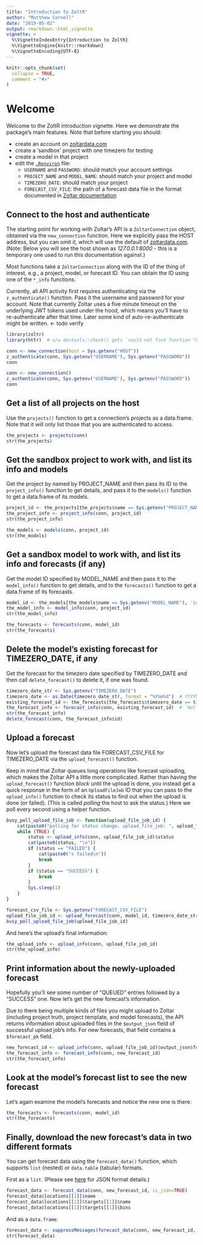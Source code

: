 ```yaml
---
title: "Introduction to ZoltR"
author: "Matthew Cornell"
date: "2019-05-02"
output: rmarkdown::html_vignette
vignette: >
  %\VignetteIndexEntry{Introduction to ZoltR}
  %\VignetteEngine{knitr::rmarkdown}
  %\VignetteEncoding{UTF-8}
---
```


```r
knitr::opts_chunk$set(
  collapse = TRUE,
  comment = "#>"
)
```


# Welcome
Welcome to the ZoltR introduction vignette. Here we demonstrate the package's main features. Note that before starting
you should:

- create an account on [zoltardata.com](https://www.zoltardata.com/)
- create a 'sandbox' project with one timezero for testing
- create a model in that project
- edit the [`.Renviron`](https://csgillespie.github.io/efficientR/3-3-r-startup.html#renviron) file:
    - `USERNAME` and `PASSWORD`: should match your account settings
    - `PROJECT_NAME` and `MODEL_NAME`: should match your project and model
    - `TIMEZERO_DATE`: should match your project
    - `FORECAST_CSV_FILE`: the path of a forecast data file in the format documented in
      [Zoltar documentation](https://www.zoltardata.com/docs)


## Connect to the host and authenticate

The starting point for working with Zoltar's API is a `ZoltarConnection` object, obtained via the `new_connection` 
function. Here we explicitly pass the HOST address, but you can omit it, which will use the default of
[zoltardata.com](https://www.zoltardata.com/). (Note: Below you will see the host shown as _127.0.0.1:8000_ - this is a
temporary one used to run this documentation against.)

Most functions take a `ZoltarConnection` along with the ID of the thing of interest, e.g., a project, model, or forecast
ID. You can obtain the ID using one of the `*_info` functions.

Currently, all API activity first requires authenticating via the `z_authenticate()` function. Pass it the username and 
password for your account. Note that currently Zoltar uses a five minute timeout on the underlying JWT tokens used under 
the hood, which means you'll have to re-authenticate after that time. Later some kind of auto-re-authenticate might be 
written. <- todo verify

```r
library(zoltr)
library(httr)  # o/w devtools::check() gets `could not find function "POST"` error
```

<!-- run but don't show -->
```r
conn <- new_connection(host = Sys.getenv("HOST"))
z_authenticate(conn, Sys.getenv("USERNAME"), Sys.getenv("PASSWORD"))
conn
```

<!-- show but don't run-->
```r
conn <- new_connection()
z_authenticate(conn, Sys.getenv("USERNAME"), Sys.getenv("PASSWORD"))
conn
```


## Get a list of all projects on the host

Use the `projects()` function to get a connection's projects as a data.frame. Note that it will only list those that you
are authenticated to access.

```r
the_projects <- projects(conn)
str(the_projects)
```


## Get the sandbox project to work with, and list its info and models

Get the project by named by PROJECT_NAME and then pass its ID to the `project_info()` function to get details, and pass
it to the `models()` function to get a data.frame of its models.

```r
project_id <- the_projects[the_projects$name == Sys.getenv("PROJECT_NAME"), 'id']  # integer(0) if not found, which is an invalid project ID
the_project_info <- project_info(conn, project_id)
str(the_project_info)

the_models <- models(conn, project_id)
str(the_models)
```


## Get a sandbox model to work with, and list its info and forecasts (if any)

Get the model ID specified by MODEL_NAME and then pass it to the `model_info()` function to get details, and to the
`forecasts()` function to get a data.frame of its forecasts.

```r
model_id <- the_models[the_models$name == Sys.getenv("MODEL_NAME"), 'id']  # integer(0) if not found, which is an invalid model ID
the_model_info <- model_info(conn, project_id)
str(the_model_info)

the_forecasts <- forecasts(conn, model_id)
str(the_forecasts)
```


## Delete the model's existing forecast for TIMEZERO_DATE, if any

Get the forecast for the timezero date specified by TIMEZERO_DATE and then call `delete_forecast()` to delete it, if
one was found.

```r
timezero_date_str <- Sys.getenv("TIMEZERO_DATE")
timezero_date <- as.Date(timezero_date_str, format = "%Y%m%d")  # YYYYMMDD
existing_forecast_id <- the_forecasts[the_forecasts$timezero_date == timezero_date, 'id']
the_forecast_info <- forecast_info(conn, existing_forecast_id)  # `Not Found (HTTP 404)` this if forecast doesn't exist 
str(the_forecast_info)
delete_forecast(conn, the_forecast_info$id)
```


## Upload a forecast

Now let's upload the forecast data file FORECAST_CSV_FILE for TIMEZERO_DATE via the `upload_forecast()` function.

Keep in mind that Zoltar queues long operations like forecast uploading, which makes the Zoltar API a little more
complicated. Rather than having the `upload_forecast()` function _block_ until the upload is done, you instead get a
quick response in the form of an `UploadFileJob` ID that you can pass to the `upload_info()` function to check its 
status to find out when the upload is done (or failed). (This is called _polling_ the host to ask the status.) Here we 
poll every second using a helper function.

```r
busy_poll_upload_file_job <- function(upload_file_job_id) {
    cat(paste0("polling for status change. upload_file_job: ", upload_file_job_id, "\n"))
    while (TRUE) {
        status <- upload_info(conn, upload_file_job_id)$status
        cat(paste0(status, "\n"))
        if (status == "FAILED") {
            cat(paste0("x failed\n"))
            break
        }
        if (status == "SUCCESS") {
            break
        }
        Sys.sleep(1)
    }
}
```


```r
forecast_csv_file <- Sys.getenv("FORECAST_CSV_FILE")
upload_file_job_id <- upload_forecast(conn, model_id, timezero_date_str, forecast_csv_file)
busy_poll_upload_file_job(upload_file_job_id)
```


And here's the upload's final information:

```r
the_upload_info <- upload_info(conn, upload_file_job_id)
str(the_upload_info)
```


## Print information about the newly-uploaded forecast

Hopefully you'll see some number of "QUEUED" entries followed by a "SUCCESS" one. Now let's get the new forecast's
information.

Due to there being multiple kinds of files you might upload to Zoltar (including project truth, project template, and
model forecasts), the API returns information about uploaded files in the `$output_json` field of successful upload
job's info. For new forecasts, that field contains a `$forecast_pk` field.

```r

new_forecast_id <- upload_info(conn, upload_file_job_id)$output_json$forecast_pk
the_forecast_info <- forecast_info(conn, new_forecast_id)
str(the_forecast_info)
```


## Look at the model's forecast list to see the new forecast

Let's again examine the model's forecasts and notice the new one is there.

```r
the_forecasts <- forecasts(conn, model_id)
str(the_forecasts)
```


## Finally, download the new forecast's data in two different formats

You can get forecast data using the `forecast_data()` function, which supports `list` (nested) or `data.table` (tabular)
formats.

First as a `list`. (Please see [here](http://127.0.0.1:8000/docs#forecast-data-format) for JSON format details.) 

```r
forecast_data <- forecast_data(conn, new_forecast_id, is_json=TRUE)
forecast_data$locations[[1]]$name
forecast_data$locations[[1]]$targets[[1]]$name
forecast_data$locations[[1]]$targets[[1]]$bins
```

And as a `data.frame`:

```r
forecast_data <- suppressMessages(forecast_data(conn, new_forecast_id, is_json=FALSE))
str(forecast_data)
```
